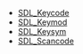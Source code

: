 <!-- BEGIN CATEGORY LIST -->
* [[SDL_Keycode]]
* [[SDL_Keymod]]
* [[SDL_Keysym]]
* [[SDL_Scancode]]
<!-- END CATEGORY LIST -->
